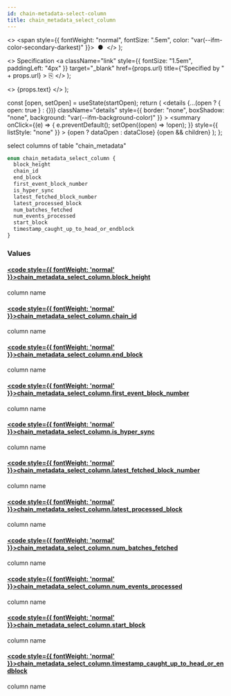 ```yaml
---
id: chain-metadata-select-column
title: chain_metadata_select_column
---
```


<head>
  <meta content="noindex" name="robots" />
  <meta charset="utf-8" />
</head>

  <>
    <span style={{ fontWeight: "normal", fontSize: ".5em", color: "var(--ifm-color-secondary-darkest)" }}>
      &nbsp;●&nbsp;
    </span>
  </>
);

  <>
    Specification
    <a
      className="link"
      style={{ fontSize: "1.5em", paddingLeft: "4px" }}
      target="_blank"
      href={props.url}
      title={"Specified by " + props.url}
    >
      ⎘
    </a>
  </>
);

  <>
    <span className={props.class}>{props.text}</span>
  </>
);


  const [open, setOpen] = useState(startOpen);
  return (
    <details
      {...(open ? { open: true } : {})}
      className="details"
      style={{ border: "none", boxShadow: "none", background: "var(--ifm-background-color)" }}
    >
      <summary
        onClick={(e) => {
          e.preventDefault();
          setOpen((open) => !open);
        }}
        style={{ listStyle: "none" }}
      >
        {open ? dataOpen : dataClose}
      </summary>
      {open && children}
    </details>
  );
};

select columns of table "chain_metadata"

```graphql
enum chain_metadata_select_column {
  block_height
  chain_id
  end_block
  first_event_block_number
  is_hyper_sync
  latest_fetched_block_number
  latest_processed_block
  num_batches_fetched
  num_events_processed
  start_block
  timestamp_caught_up_to_head_or_endblock
}
```

### Values

#### [<code style={{ fontWeight: 'normal' }}>chain_metadata_select_column.<b>block_height</b></code>](#)

column name

#### [<code style={{ fontWeight: 'normal' }}>chain_metadata_select_column.<b>chain_id</b></code>](#)

column name

#### [<code style={{ fontWeight: 'normal' }}>chain_metadata_select_column.<b>end_block</b></code>](#)

column name

#### [<code style={{ fontWeight: 'normal' }}>chain_metadata_select_column.<b>first_event_block_number</b></code>](#)

column name

#### [<code style={{ fontWeight: 'normal' }}>chain_metadata_select_column.<b>is_hyper_sync</b></code>](#)

column name

#### [<code style={{ fontWeight: 'normal' }}>chain_metadata_select_column.<b>latest_fetched_block_number</b></code>](#)

column name

#### [<code style={{ fontWeight: 'normal' }}>chain_metadata_select_column.<b>latest_processed_block</b></code>](#)

column name

#### [<code style={{ fontWeight: 'normal' }}>chain_metadata_select_column.<b>num_batches_fetched</b></code>](#)

column name

#### [<code style={{ fontWeight: 'normal' }}>chain_metadata_select_column.<b>num_events_processed</b></code>](#)

column name

#### [<code style={{ fontWeight: 'normal' }}>chain_metadata_select_column.<b>start_block</b></code>](#)

column name

#### [<code style={{ fontWeight: 'normal' }}>chain_metadata_select_column.<b>timestamp_caught_up_to_head_or_endblock</b></code>](#)

column name
